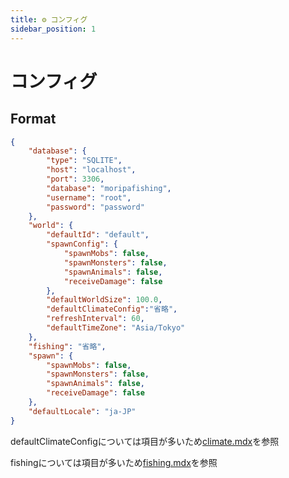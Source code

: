```yaml
---
title: ⚙️ コンフィグ
sidebar_position: 1
---
```


# コンフィグ

## Format

```json title="plugins/MoripaFishing/config.yml"
{
    "database": {
        "type": "SQLITE",
        "host": "localhost",
        "port": 3306,
        "database": "moripafishing",
        "username": "root",
        "password": "password"
    },
    "world": {
        "defaultId": "default",
        "spawnConfig": {
            "spawnMobs": false,
            "spawnMonsters": false,
            "spawnAnimals": false,
            "receiveDamage": false
        },
        "defaultWorldSize": 100.0,
        "defaultClimateConfig":"省略",
        "refreshInterval": 60,
        "defaultTimeZone": "Asia/Tokyo"
    },
    "fishing": "省略",
    "spawn": {
        "spawnMobs": false,
        "spawnMonsters": false,
        "spawnAnimals": false,
        "receiveDamage": false
    },
    "defaultLocale": "ja-JP"
}
```

defaultClimateConfigについては項目が多いため[climate.mdx](./climate.mdx)を参照

fishingについては項目が多いため[fishing.mdx](./fishing.mdx)を参照
